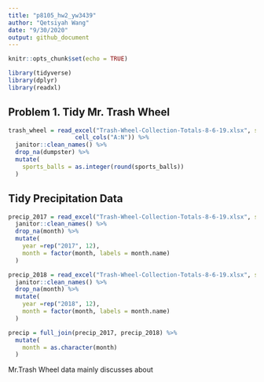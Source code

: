 ```yaml
---
title: "p8105_hw2_yw3439"
author: "Qetsiyah Wang"
date: "9/30/2020"
output: github_document
---
```


```r
knitr::opts_chunk$set(echo = TRUE)

library(tidyverse)
library(dplyr)
library(readxl)
```


## Problem 1. Tidy Mr. Trash Wheel

```r

trash_wheel = read_excel("Trash-Wheel-Collection-Totals-8-6-19.xlsx", sheet = "Mr. Trash Wheel", skip = 1,
                   cell_cols("A:N")) %>%
  janitor::clean_names() %>%
  drop_na(dumpster) %>%
  mutate(
    sports_balls = as.integer(round(sports_balls))
  )

```

## Tidy Precipitation Data

```r

precip_2017 = read_excel("Trash-Wheel-Collection-Totals-8-6-19.xlsx", sheet = "2017 Precipitation", skip = 1) %>%
  janitor::clean_names() %>%
  drop_na(month) %>%
  mutate(
    year =rep("2017", 12),
    month = factor(month, labels = month.name)
  )

precip_2018 = read_excel("Trash-Wheel-Collection-Totals-8-6-19.xlsx", sheet = "2018 Precipitation", skip = 1) %>%
  janitor::clean_names() %>%
  drop_na(month) %>%
  mutate(
    year =rep("2018", 12),
    month = factor(month, labels = month.name)
  )

precip = full_join(precip_2017, precip_2018) %>%
  mutate(
    month = as.character(month)
  )

```
   
   Mr.Trash Wheel data mainly discusses about
   







